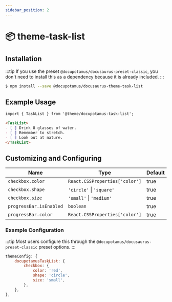 ```yaml
---
sidebar_position: 2
---
```


<!-- import APITable from '@site/src/components/ApiTable'; -->

# 📦 theme-task-list

<!-- Provides the Docs functionality and is the default docs plugin for Docusaurus. -->

## Installation

:::tip
If you use the preset `@docupotamus/docusaurus-preset-classic`, you don't need
to install this as a dependency because it is already included.
:::

```bash npm2yarn
$ npm install --save @docupotamus/docusaurus-theme-task-list
```

## Example Usage

```md title="foo.mdx"
import { TaskList } from '@theme/docupotamus-task-list';

<TaskList>
- [ ] Drink 8 glasses of water.
- [ ] Remember to stretch.
- [ ] Look out at nature.
</TaskList>
```

## Customizing and Configuring

| Name                    | Type                           | Default | Description |
| ----------------------- | ------------------------------ | ------- | ----------- |
| `checkbox.color`        | `React.CSSProperties['color']` | true    | foobar      |
| `checkbox.shape`        | `'circle'` &#124; `'square'`   | true    | foobar      |
| `checkbox.size`         | `'small'` &#124; `'medium'`    | true    | foobar      |
| `progressBar.isEnabled` | `boolean`                      | true    | foobar      |
| `progressBar.color`     | `React.CSSProperties['color']` | true    | foobar      |

### Example Configuration

:::tip
Most users configure this through the `@docupotamus/docusaurus-preset-classic`
preset options.
:::

```js
themeConfig: {
    docupotamusTaskList: {
        checkbox: {
            color: 'red',
            shape: 'circle',
            size: 'small',
        },
    },
},
```
